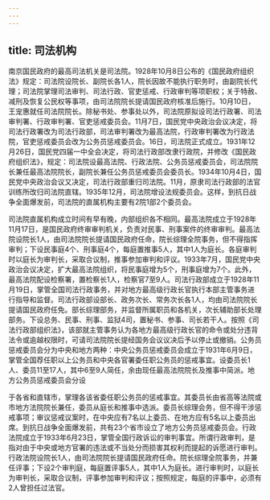 ```yaml
---
---
---
```

title: 司法机构
---



南京国民政府的最高司法机关是司法院。1928年10月8日公布的《国民政府组织法》规定：司法院设院长、副院长各1人，院长因故不能执行职务时，由副院长代理；司法院掌理司法审判、司法行政、官吏惩戒、行政审判等项职权；关于特赦、减刑及恢复公民权等事项，由司法院院长提请国民政府核准后施行。10月10日，王宠惠就任司法院院长。除秘书处、参事处以外，司法院原拟设司法行政署、司法审判署、行政审判署、官吏惩戒委员会。11月7日，国民党中央政治会议决定，将司法行政署改为司法行政部，司法审判署改为最高法院，行政审判署改为行政法院，官吏惩戒委员会改为公务员惩戒委员会。16日，司法院正式成立。1931年12月26日，国民党四届一中全会决定，将司法行政部改隶行政院，并修改《国民政府组织法》，规定：司法院设最高法院、行政法院、公务员惩戒委员会，司法院院长兼任最高法院院长，副院长兼任公务员惩戒委员会委员长。1934年10月4日，国民党中央政治会议又决定，司法行政部重归司法院。11月，原隶司法行政部的法官训练所改归司法院直辖。1935年12月，司法院增设法规委员会。这样，到抗日战争全面爆发前，司法院的直属机构主要有2院1部2个委员会。

司法院直属机构成立时间有早有晚，内部组织各不相同。最高法院成立于1928年11月17日，是国民政府终审审判机关，负责对民事、刑事案件的终审审判。最高法院设院长1人，由司法院院长提请国民政府任命，院长综理全院事务，但不得指挥审判；下设民事庭4个、刑事庭4个，每庭置推事5人，其中1人为庭长。各庭审判时以庭长为审判长，采取合议制，推事参加审判和评议。1933年7月，国民党中央政治会议决定，扩大最高法院组织，将民事庭增为5个，刑事庭增为7个。此外，最高法院配设检察署，置检察长1人，检察官7至9人。司法行政部成立于1928年11月19日，掌管全国司法行政事务，并对地方最高级行政长官执行本部主管事务进行指导和监督。司法行政部设部长、政务次长、常务次长各1人，均由司法院院长提请国民政府任免。部长综理部务，并监督所属职员和各机关，次长辅助部长处理部务。下设总务、民事、刑事、监狱4司，置秘书、参事、司长若干人。按照《司法行政部组织法》，该部就主管事务认为各地方最高级行政长官的命令或处分违背法令或逾越权限时，可请司法院院长提经国务会议议决后予以停止或撤销。公务员惩戒委员会分为中央和地方两种：中央公务员惩戒委员会成立于1931年6月9日，掌管全国荐任职以上公务员和中央各官署委任职公务员的惩戒事宜。设委员长1人、委员11至17人，其中6至9人简任，余由现任最高法院院长及推事中简派。地方公务员惩戒委员会分设

于各省和直辖市，掌理各该省委任职公务员的惩戒事宜。其委员长由省高等法院或市地方法院院长兼任，委员从庭长和推事中选派。委员长综理会务，但不得干涉惩戒事项；审议惩戒议案时，在中央应有7名以上委员、在地方应有5名以上委员出席。到抗日战争全面爆发前，共有23个省市设立了地方公务员惩戒委员会。行政法院成立于1933年6月23日，掌管全国行政诉讼的审判事宜。所谓行政审判，是指对由于中央或地方官署的违法或不当处分而损害其权利而提起的诉愿进行审判。行政法院设院长1人，由司法院院长提请国民政府任命。院长综理全院事务，并兼任评事；下设2个审判庭，每庭置评事5人，其中1人为庭长。进行审判时，以庭长为审判长，采取合议制，评事参加审判和评议；按照规定，每庭的评事中，必须有2人曾担任过法官。